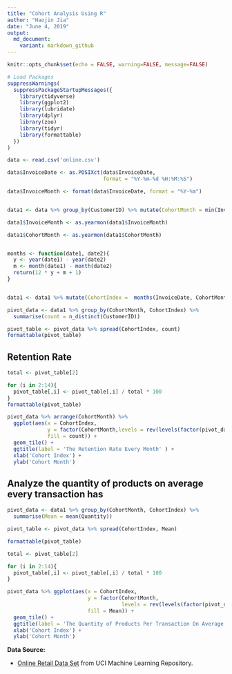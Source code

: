 ---
title: "Cohort Analysis Using R"
author: "Haojin Jia"
date: "June 4, 2019"
output:
  md_document:
    variant: markdown_github
---

```{r setup, include=FALSE}
knitr::opts_chunk$set(echo = FALSE, warning=FALSE, message=FALSE)
```

```{r}
# Load Packages
suppressWarnings(
  suppressPackageStartupMessages({
    library(tidyverse)
    library(ggplot2)
    library(lubridate)
    library(dplyr)
    library(zoo)
    library(tidyr)
    library(formattable)
  })
)
```

```{r}
data <- read.csv('online.csv')
```

```{r}
data$InvoiceDate <- as.POSIXct(data$InvoiceDate,
                               format = "%Y-%m-%d %H:%M:%S")

data$InvoiceMonth <- format(data$InvoiceDate, format = "%Y-%m")


data1 <- data %>% group_by(CustomerID) %>% mutate(CohortMonth = min(InvoiceMonth))

data1$InvoiceMonth <- as.yearmon(data1$InvoiceMonth)

data1$CohortMonth <- as.yearmon(data1$CohortMonth)


months <- function(date1, date2){
  y <- year(date1) - year(date2) 
  m <- month(date1) - month(date2)
  return(12 * y + m + 1)
}


data1 <- data1 %>% mutate(CohortIndex =  months(InvoiceDate, CohortMonth))
```





```{r}
pivot_data <- data1 %>% group_by(CohortMonth, CohortIndex) %>% 
  summarise(count = n_distinct(CustomerID))

pivot_table <- pivot_data %>% spread(CohortIndex, count)
formattable(pivot_table)
```
## Retention Rate
```{r}
total <- pivot_table[2]

for (i in 2:14){
  pivot_table[,i] <- pivot_table[,i] / total * 100
}
formattable(pivot_table)
```

```{r}
pivot_data %>% arrange(CohortMonth) %>% 
  ggplot(aes(x = CohortIndex, 
             y = factor(CohortMonth,levels = rev(levels(factor(pivot_data$CohortMonth)))), 
             fill = count)) + 
  geom_tile() + 
  ggtitle(label = 'The Retention Rate Every Month' ) +
  xlab('Cohort Index') +
  ylab('Cohort Month')
```

## Analyze the quantity of products on average every transaction has 
```{r}
pivot_data <- data1 %>% group_by(CohortMonth, CohortIndex) %>% 
  summarise(Mean = mean(Quantity))

pivot_table <- pivot_data %>% spread(CohortIndex, Mean)

formattable(pivot_table)
```

```{r}
total <- pivot_table[2]

for (i in 2:14){
  pivot_table[,i] <- pivot_table[,i] / total * 100
}

pivot_data %>% ggplot(aes(x = CohortIndex, 
                          y = factor(CohortMonth,
                                     levels = rev(levels(factor(pivot_data$CohortMonth)))), 
                          fill = Mean)) + 
  geom_tile() + 
  ggtitle(label = 'The Quantity of Products Per Transaction On Average' ) +
  xlab('Cohort Index') +
  ylab('Cohort Month')
```

**Data Source: **

-  [Online Retail Data Set](https://archive.ics.uci.edu/ml/datasets/online+retail) from UCI Machine Learning Repository. 
